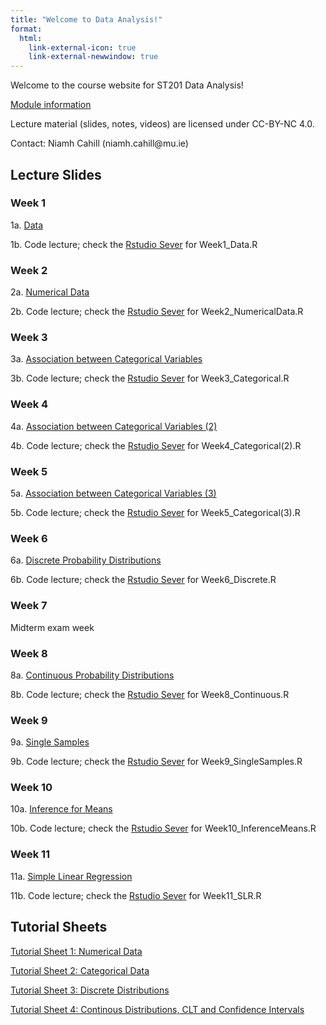 ```yaml
---
title: "Welcome to Data Analysis!"
format:
  html:
    link-external-icon: true
    link-external-newwindow: true
---
```


Welcome to the course website for ST201 Data Analysis!

[Module information](https://ncahill89.github.io/ST201/0-Information.html)

Lecture material (slides, notes, videos) are licensed under CC-BY-NC 4.0.

Contact: Niamh Cahill (niamh.cahill\@mu.ie)

## Lecture Slides

### Week 1

1a. [Data](https://ncahill89.github.io/ST201/1-Data.html)

1b. Code lecture; check the [Rstudio Sever](https://rstudio.maths.nuim.ie) for Week1_Data.R

### Week 2

2a. [Numerical Data](https://ncahill89.github.io/ST201/2-Numerical.html)

2b. Code lecture; check the [Rstudio Sever](https://rstudio.maths.nuim.ie) for Week2_NumericalData.R

### Week 3

3a. [Association between Categorical Variables](https://ncahill89.github.io/ST201/3-Categorical.html)

3b. Code lecture; check the [Rstudio Sever](https://rstudio.maths.nuim.ie) for Week3_Categorical.R

### Week 4

4a. [Association between Categorical Variables (2)](https://ncahill89.github.io/ST201/4-Categorical2.html)

4b. Code lecture; check the [Rstudio Sever](https://rstudio.maths.nuim.ie) for Week4_Categorical(2).R

### Week 5

5a. [Association between Categorical Variables (3)](https://ncahill89.github.io/ST201/5-Categorical3.html)

5b. Code lecture; check the [Rstudio Sever](https://rstudio.maths.nuim.ie) for Week5_Categorical(3).R

### Week 6

6a. [Discrete Probability Distributions](https://ncahill89.github.io/ST201/6-DiscretePDFs.html)

6b. Code lecture; check the [Rstudio Sever](https://rstudio.maths.nuim.ie) for Week6_Discrete.R

### Week 7

Midterm exam week

### Week 8

8a. [Continuous Probability Distributions](https://ncahill89.github.io/ST201/8-ContinuousPDFs.html)

8b. Code lecture; check the [Rstudio Sever](https://rstudio.maths.nuim.ie) for Week8_Continuous.R


### Week 9

9a. [Single Samples](https://ncahill89.github.io/ST201/9-SingleSamples.html)

9b. Code lecture; check the [Rstudio Sever](https://rstudio.maths.nuim.ie) for Week9_SingleSamples.R


### Week 10

10a. [Inference for Means](https://ncahill89.github.io/ST201/10-tests.html)

10b. Code lecture; check the [Rstudio Sever](https://rstudio.maths.nuim.ie) for Week10_InferenceMeans.R


### Week 11
11a. [Simple Linear Regression]()

11b. Code lecture; check the [Rstudio Sever](https://rstudio.maths.nuim.ie) for Week11_SLR.R


## Tutorial Sheets

[Tutorial Sheet 1: Numerical Data](https://ncahill89.github.io/ST201/Tutorial1.html)

[Tutorial Sheet 2: Categorical Data](https://ncahill89.github.io/ST201/Tutorial2.html)

[Tutorial Sheet 3: Discrete Distributions](https://ncahill89.github.io/ST201/Tutorial3.html)

[Tutorial Sheet 4: Continous Distributions, CLT and Confidence Intervals](https://ncahill89.github.io/ST201/Tutorial4.html)

